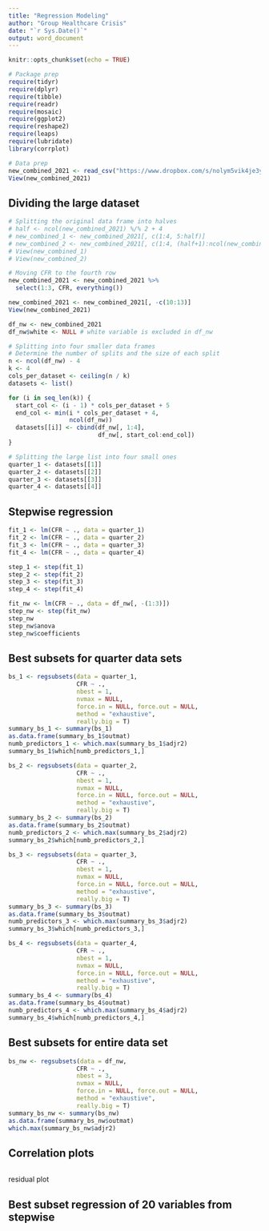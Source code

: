 ```yaml
---
title: "Regression Modeling"
author: "Group Healthcare Crisis"
date: "`r Sys.Date()`"
output: word_document
---
```


```r
knitr::opts_chunk$set(echo = TRUE)
```

```r
# Package prep
require(tidyr)
require(dplyr)
require(tibble)
require(readr)
require(mosaic)
require(ggplot2)
require(reshape2)
require(leaps)
require(lubridate)
library(corrplot)

# Data prep
new_combined_2021 <- read_csv("https://www.dropbox.com/s/nolym5vik4je3yu/final_merged_data.csv?dl=1")
View(new_combined_2021)
```

## Dividing the large dataset

```r
# Splitting the original data frame into halves
# half <- ncol(new_combined_2021) %/% 2 + 4
# new_combined_1 <- new_combined_2021[, c(1:4, 5:half)]
# new_combined_2 <- new_combined_2021[, c(1:4, (half+1):ncol(new_combined_2021))]
# View(new_combined_1)
# View(new_combined_2)

# Moving CFR to the fourth row
new_combined_2021 <- new_combined_2021 %>% 
  select(1:3, CFR, everything())

new_combined_2021 <- new_combined_2021[, -c(10:13)]
View(new_combined_2021)

df_nw <- new_combined_2021
df_nw$white <- NULL # white variable is excluded in df_nw

# Splitting into four smaller data frames
# Determine the number of splits and the size of each split
n <- ncol(df_nw) - 4
k <- 4
cols_per_dataset <- ceiling(n / k)
datasets <- list()

for (i in seq_len(k)) {
  start_col <- (i - 1) * cols_per_dataset + 5
  end_col <- min(i * cols_per_dataset + 4, 
                 ncol(df_nw))
  datasets[[i]] <- cbind(df_nw[, 1:4], 
                         df_nw[, start_col:end_col])
}

# Splitting the large list into four small ones
quarter_1 <- datasets[[1]]
quarter_2 <- datasets[[2]]
quarter_3 <- datasets[[3]]
quarter_4 <- datasets[[4]]
```

## Stepwise regression

```r
fit_1 <- lm(CFR ~ ., data = quarter_1)
fit_2 <- lm(CFR ~ ., data = quarter_2)
fit_3 <- lm(CFR ~ ., data = quarter_3)
fit_4 <- lm(CFR ~ ., data = quarter_4)

step_1 <- step(fit_1)
step_2 <- step(fit_2)
step_3 <- step(fit_3)
step_4 <- step(fit_4)

fit_nw <- lm(CFR ~ ., data = df_nw[, -(1:3)])
step_nw <- step(fit_nw)
step_nw
step_nw$anova
step_nw$coefficients
```

## Best subsets for quarter data sets
```r
bs_1 <- regsubsets(data = quarter_1, 
                   CFR ~ ., 
                   nbest = 1, 
                   nvmax = NULL, 
                   force.in = NULL, force.out = NULL, 
                   method = "exhaustive", 
                   really.big = T)
summary_bs_1 <- summary(bs_1)
as.data.frame(summary_bs_1$outmat)
numb_predictors_1 <- which.max(summary_bs_1$adjr2)
summary_bs_1$which[numb_predictors_1,]

bs_2 <- regsubsets(data = quarter_2, 
                   CFR ~ ., 
                   nbest = 1, 
                   nvmax = NULL, 
                   force.in = NULL, force.out = NULL, 
                   method = "exhaustive", 
                   really.big = T)
summary_bs_2 <- summary(bs_2)
as.data.frame(summary_bs_2$outmat)
numb_predictors_2 <- which.max(summary_bs_2$adjr2)
summary_bs_2$which[numb_predictors_2,]

bs_3 <- regsubsets(data = quarter_3, 
                   CFR ~ ., 
                   nbest = 1, 
                   nvmax = NULL, 
                   force.in = NULL, force.out = NULL, 
                   method = "exhaustive", 
                   really.big = T)
summary_bs_3 <- summary(bs_3)
as.data.frame(summary_bs_3$outmat)
numb_predictors_3 <- which.max(summary_bs_3$adjr2)
summary_bs_3$which[numb_predictors_3,]

bs_4 <- regsubsets(data = quarter_4, 
                   CFR ~ ., 
                   nbest = 1, 
                   nvmax = NULL, 
                   force.in = NULL, force.out = NULL, 
                   method = "exhaustive", 
                   really.big = T)
summary_bs_4 <- summary(bs_4)
as.data.frame(summary_bs_4$outmat)
numb_predictors_4 <- which.max(summary_bs_4$adjr2)
summary_bs_4$which[numb_predictors_4,]
```

## Best subsets for entire data set
```r
bs_nw <- regsubsets(data = df_nw, 
                   CFR ~ ., 
                   nbest = 3, 
                   nvmax = NULL, 
                   force.in = NULL, force.out = NULL, 
                   method = "exhaustive", 
                   really.big = T)
summary_bs_nw <- summary(bs_nw)
as.data.frame(summary_bs_nw$outmat)
which.max(summary_bs_nw$adjr2)
```

## Correlation plots

```r

```

residual plot

## Best subset regression of 20 variables from stepwise

```r

```
